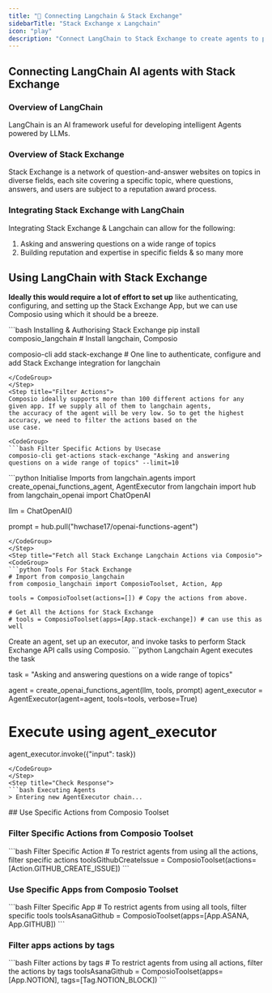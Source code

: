 ```yaml
---
title: "🚀 Connecting Langchain & Stack Exchange"
sidebarTitle: "Stack Exchange x Langchain"
icon: "play"
description: "Connect LangChain to Stack Exchange to create agents to perform tasks using natural language"
---
```


## Connecting LangChain AI agents with Stack Exchange

### Overview of LangChain

LangChain is an AI framework useful for developing intelligent Agents powered by LLMs.

### Overview of Stack Exchange

Stack Exchange is a network of question-and-answer websites on topics in diverse fields, each site covering a specific topic, where questions, answers, and users are subject to a reputation award process.

### Integrating Stack Exchange with LangChain

Integrating Stack Exchange & Langchain can allow for the following:

1. Asking and answering questions on a wide range of topics
2. Building reputation and expertise in specific fields
& so many more

## Using LangChain with Stack Exchange

<Steps>
<Step title="Setting Up the Environment">

**Ideally this would require a lot of effort to set up** like authenticating, configuring, and setting up the Stack Exchange App, but we can use Composio using which it should be a breeze.

<CodeGroup>
```bash Installing & Authorising Stack Exchange
pip install composio_langchain # Install langchain, Composio 

composio-cli add stack-exchange # One line to authenticate, configure and add Stack Exchange integration for langchain
```
</CodeGroup>
</Step>
<Step title="Filter Actions">
Composio ideally supports more than 100 different actions for any given app. If we supply all of them to langchain agents, 
the accuracy of the agent will be very low. So to get the highest accuracy, we need to filter the actions based on the 
use case.

<CodeGroup>
```bash Filter Specific Actions by Usecase
composio-cli get-actions stack-exchange "Asking and answering questions on a wide range of topics" --limit=10
```
</CodeGroup>

</Step>
<Step title="Import Base Packages">

<CodeGroup>
```python Initialise Imports
from langchain.agents import create_openai_functions_agent, AgentExecutor
from langchain import hub
from langchain_openai import ChatOpenAI


llm = ChatOpenAI()

prompt = hub.pull("hwchase17/openai-functions-agent")
```
</CodeGroup>
</Step>
<Step title="Fetch all Stack Exchange Langchain Actions via Composio">
<CodeGroup>
```python Tools For Stack Exchange
# Import from composio_langchain
from composio_langchain import ComposioToolset, Action, App

tools = ComposioToolset(actions=[]) # Copy the actions from above. 

# Get All the Actions for Stack Exchange
# tools = ComposioToolset(apps=[App.stack-exchange]) # can use this as well
```
</CodeGroup>
</Step>
<Step title="Execute the Agent">
Create an agent, set up an executor, and invoke tasks to perform Stack Exchange API calls using Composio. 
<CodeGroup>
```python Langchain Agent executes the task

task = "Asking and answering questions on a wide range of topics"

agent = create_openai_functions_agent(llm, tools, prompt)
agent_executor = AgentExecutor(agent=agent, tools=tools, verbose=True)

# Execute using agent_executor
agent_executor.invoke({"input": task})
```
</CodeGroup>
</Step>
<Step title="Check Response">
```bash Executing Agents
> Entering new AgentExecutor chain...
```
</Step>
</Steps>
## Use Specific Actions from Composio Toolset

### Filter Specific Actions from Composio Toolset

<CodeGroup>
```bash Filter Specific Action
# To restrict agents from using all the actions, filter specific actions
toolsGithubCreateIssue = ComposioToolset(actions=[Action.GITHUB_CREATE_ISSUE])
```
</CodeGroup>

### Use Specific Apps from Composio Toolset
<CodeGroup>
```bash Filter Specific App
# To restrict agents from using all tools, filter specific tools
toolsAsanaGithub = ComposioToolset(apps=[App.ASANA, App.GITHUB])
```
</CodeGroup>

### Filter apps actions by tags 
<CodeGroup>
```bash Filter actions by tags
# To restrict agents from using all actions, filter the actions by tags
toolsAsanaGithub = ComposioToolset(apps=[App.NOTION], tags=[Tag.NOTION_BLOCK])
```
</CodeGroup>

